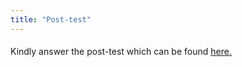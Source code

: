 ```yaml
---
title: "Post-test"
---
```


#### 

Kindly answer the post-test which can be found [here.](https://forms.gle/quFzRtWdnv6C2qUm8)
